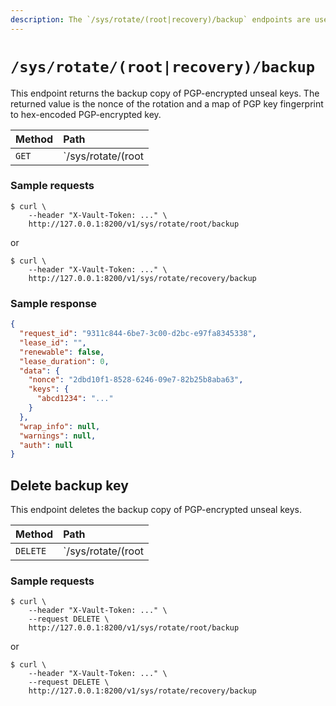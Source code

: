 ```yaml
---
description: The `/sys/rotate/(root|recovery)/backup` endpoints are used to read or delete backed-up rotation keys.
---
```


# `/sys/rotate/(root|recovery)/backup`

This endpoint returns the backup copy of PGP-encrypted unseal keys. The returned
value is the nonce of the rotation and a map of PGP key fingerprint to
hex-encoded PGP-encrypted key.

| Method | Path                                 |
| :----- | :----------------------------------- |
| `GET`  | `/sys/rotate/(root|recovery)/backup` |

### Sample requests

```shell-session
$ curl \
    --header "X-Vault-Token: ..." \
    http://127.0.0.1:8200/v1/sys/rotate/root/backup
```
or
```shell-session
$ curl \
    --header "X-Vault-Token: ..." \
    http://127.0.0.1:8200/v1/sys/rotate/recovery/backup
```

### Sample response

```json
{
  "request_id": "9311c844-6be7-3c00-d2bc-e97fa8345338",
  "lease_id": "",
  "renewable": false,
  "lease_duration": 0,
  "data": {
    "nonce": "2dbd10f1-8528-6246-09e7-82b25b8aba63",
    "keys": {
      "abcd1234": "..."
    }
  },
  "wrap_info": null,
  "warnings": null,
  "auth": null
}
```

## Delete backup key

This endpoint deletes the backup copy of PGP-encrypted unseal keys.

| Method   | Path                                 |
| :------- | :----------------------------------- |
| `DELETE` | `/sys/rotate/(root|recovery)/backup` |


### Sample requests

```shell-session
$ curl \
    --header "X-Vault-Token: ..." \
    --request DELETE \
    http://127.0.0.1:8200/v1/sys/rotate/root/backup
```
or 
```shell-session
$ curl \
    --header "X-Vault-Token: ..." \
    --request DELETE \
    http://127.0.0.1:8200/v1/sys/rotate/recovery/backup
```
